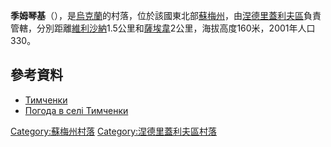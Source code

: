 {{coord|50|46|24|N|34|5|40|E|scale:100000_region:UA|display=title}}

'''季姆琴基'''（{{lang-uk|Тимченки}}），是[[烏克蘭|烏克蘭]]的村落，位於該國東北部[[蘇梅州|蘇梅州]]，由[[涅德里蓋利夫區|涅德里蓋利夫區]]負責管轄，分別距離[[維利沙納_(涅德里蓋利夫區)|維利沙納]]1.5公里和[[薩埃韋|薩埃韋]]2公里，海拔高度160米，2001年人口330。

==參考資料==
* [http://w1.c1.rada.gov.ua/pls/z7502/A005?rdat1=02.02.2010&rf7571=29583 Тимченки]{{dead link|date=2017年12月 |bot=InternetArchiveBot |fix-attempted=yes }}
* [http://weather.in.ua/ua/symskaja/26125 Погода в селі Тимченки]{{Wayback|url=http://weather.in.ua/ua/symskaja/26125 |date=20160305110440 }}

{{DEFAULTSORT:Тимченки}}
[[Category:蘇梅州村落|Category:蘇梅州村落]]
[[Category:涅德里蓋利夫區村落|Category:涅德里蓋利夫區村落]]


{{Sumy-geo-stub}}